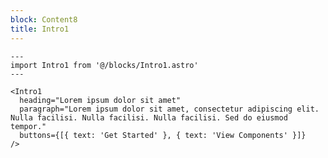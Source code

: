 ```yaml
---
block: Content8
title: Intro1
---
```


```astro live
---
import Intro1 from '@/blocks/Intro1.astro'
---

<Intro1
  heading="Lorem ipsum dolor sit amet"
  paragraph="Lorem ipsum dolor sit amet, consectetur adipiscing elit. Nulla facilisi. Nulla facilisi. Nulla facilisi. Sed do eiusmod tempor."
  buttons={[{ text: 'Get Started' }, { text: 'View Components' }]}
/>
```
